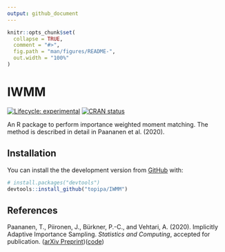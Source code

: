 ```yaml
---
output: github_document
---
```


<!-- README.md is generated from README.Rmd. Please edit that file -->

```r
knitr::opts_chunk$set(
  collapse = TRUE,
  comment = "#>",
  fig.path = "man/figures/README-",
  out.width = "100%"
)
```

# IWMM

<!-- badges: start -->
[![Lifecycle: experimental](https://img.shields.io/badge/lifecycle-experimental-orange.svg)](https://www.tidyverse.org/lifecycle/#experimental)
[![CRAN status](https://www.r-pkg.org/badges/version/powersense)](https://CRAN.R-project.org/package=IWMM)
<!-- badges: end -->

An R package to perform importance weighted moment matching.
The method is described in detail in Paananen et al. (2020).

## Installation

<!-- You can install the released version of IWMM from [CRAN](https://CRAN.R-project.org) with: -->

<!-- ``` r -->
<!-- install.packages("IWMM") -->
<!-- ``` -->

<!-- And the development version from [GitHub](https://github.com/) with: -->

<!-- ``` r -->
<!-- # install.packages("devtools") -->
<!-- devtools::install_github("topipa/IWMM") -->
<!-- ``` -->

You can install the the development version from [GitHub](https://github.com/) with:

``` r
# install.packages("devtools")
devtools::install_github("topipa/IWMM")
```

<!-- ## Example -->

<!-- This is a basic example which shows you how to solve a common problem: -->

<!-- ```{r example} -->
<!-- library(IWMM) -->
<!-- ## basic example code -->
<!-- ``` -->

<!-- What is special about using `README.Rmd` instead of just `README.md`? You can include R chunks like so: -->

<!-- ```{r cars} -->
<!-- summary(cars) -->
<!-- ``` -->

<!-- You'll still need to render `README.Rmd` regularly, to keep `README.md` up-to-date. -->

<!-- You can also embed plots, for example: -->

<!-- ```{r pressure, echo = FALSE} -->
<!-- plot(pressure) -->
<!-- ``` -->

<!-- In that case, don't forget to commit and push the resulting figure files, so they display on GitHub! -->

## References

Paananen, T., Piironen, J., Bürkner, P.-C., and Vehtari, A. (2020).
Implicitly Adaptive Importance Sampling. *Statistics and Computing*,
accepted for publication.
([arXiv Preprint](https://arxiv.org/abs/1906.08850))([code](https://github.com/topipa/iter-mm-paper))


